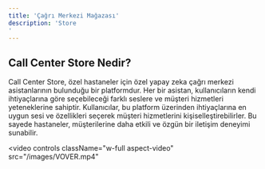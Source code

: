 ```yaml
---
title: 'Çağrı Merkezi Mağazası'
description: 'Store
'
---
```


## Call Center Store Nedir?

Call Center Store, özel hastaneler için özel yapay zeka çağrı merkezi asistanlarının bulunduğu bir platformdur. Her bir asistan, kullanıcıların kendi ihtiyaçlarına göre seçebileceği farklı seslere ve müşteri hizmetleri yeteneklerine sahiptir. Kullanıcılar, bu platform üzerinden ihtiyaçlarına en uygun sesi ve özellikleri seçerek müşteri hizmetlerini kişiselleştirebilirler. Bu sayede hastaneler, müşterilerine daha etkili ve özgün bir iletişim deneyimi sunabilir.

<video
  controls
  className="w-full aspect-video"
  src="/images/VOVER.mp4"
></video>










